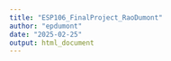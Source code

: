 ```yaml
---
title: "ESP106_FinalProject_RaoDumont"
author: "epdumont"
date: "2025-02-25"
output: html_document
---
```


```r

```



```r


```



```r


```


